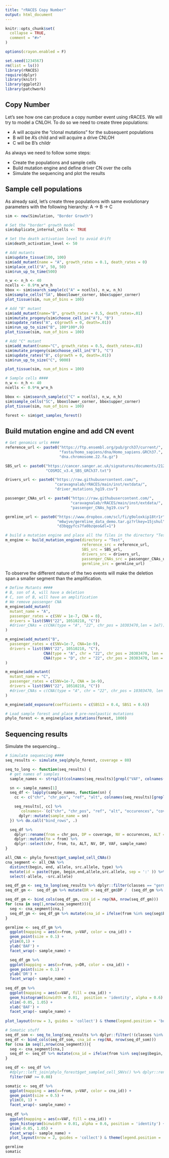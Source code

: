 ```yaml
---
title: "rRACES Copy Number"
output: html_document
---
```


```r
knitr::opts_chunk$set(
  collapse = TRUE,
  comment = "#>"
)

options(crayon.enabled = F)
```

```r
set.seed(1234567)
rm(list = ls())
library(rRACES)
require(dplyr)
library(knitr)
library(ggplot2)
library(patchwork)
```

## Copy Number

Let's see how one can produce a copy number event using rRACES.
We will try to model a CNLOH.
To do so we need to create three populations: 

- A will acquire the "clonal mutations" for the subsequent populations
- B will be A's child and will acquire a drive CNLOH
- C will be B's childr

As always we need to follow some steps:

- Create the populations and sample cells
- Build mutation engine and define driver CN over the cells
- Simulate the sequencing and plot the results

## Sample cell populations

As already said, let's create three populations with same evolutionary parameters with the following hierarchy: A -> B -> C

```r
sim <- new(Simulation, "Border Growth")

# Set the "border" growth model
sim$duplicate_internal_cells <- TRUE

# Set the death activation level to avoid drift
sim$death_activation_level <- 50

# Add mutants
sim$update_tissue(100, 100)
sim$add_mutant(name = "A", growth_rates = 0.1, death_rates = 0)
sim$place_cell("A", 50, 50)
sim$run_up_to_time(500)

n_w <- n_h <- 40
ncells <- 0.9*n_w*n_h
bbox <- sim$search_sample(c("A" = ncells), n_w, n_h)
sim$sample_cells("SA", bbox$lower_corner, bbox$upper_corner)
plot_tissue(sim, num_of_bins = 100)

# Add "B" mutant
sim$add_mutant(name="B", growth_rates = 0.5, death_rates=.01)
sim$mutate_progeny(sim$choose_cell_in("A"), "B")
sim$update_rates("A", c(growth = 0, death=.01))
sim$run_up_to_size("B", 100*100*.9)
plot_tissue(sim, num_of_bins = 100)

# Add "C" mutant
sim$add_mutant(name="C", growth_rates = 0.5, death_rates=.01)
sim$mutate_progeny(sim$choose_cell_in("B"), "C")
sim$update_rates("B", c(growth = 0, death=.01))
sim$run_up_to_size("C", 9000)

plot_tissue(sim, num_of_bins = 100)

# Sample cells ####
n_w <- n_h <- 40
ncells <- 0.9*n_w*n_h

bbox <- sim$search_sample(c("C" = ncells), n_w, n_h)
sim$sample_cells("SC", bbox$lower_corner, bbox$upper_corner)
plot_tissue(sim, num_of_bins = 100)

forest <- sim$get_samples_forest()
```

## Build mutation engine and add CN event

```r
# Get genomics urls ####
reference_url <- paste0("https://ftp.ensembl.org/pub/grch37/current/",
                        "fasta/homo_sapiens/dna/Homo_sapiens.GRCh37.",
                        "dna.chromosome.22.fa.gz")

SBS_url <- paste0("https://cancer.sanger.ac.uk/signatures/documents/2123/",
                  "COSMIC_v3.4_SBS_GRCh37.txt")

drivers_url <- paste0("https://raw.githubusercontent.com/",
                      "caravagnalab/rRACES/main/inst/extdata/",
                      "driver_mutations_hg19.csv")

passenger_CNAs_url <- paste0("https://raw.githubusercontent.com/",
                             "caravagnalab/rRACES/main/inst/extdata/",
                             "passenger_CNAs_hg19.csv")

germline_url <- paste0("https://www.dropbox.com/scl/fi/g9oloxkip18tr1r",
                       "m6wjve/germline_data_demo.tar.gz?rlkey=15jshul",
                       "d3bqgyfcs7fa0bzqeo&dl=1")

# build a mutation engine and place all the files in the directory "Test" ####
m_engine <- build_mutation_engine(directory = "Test",
                                  reference_src = reference_url,
                                  SBS_src = SBS_url,
                                  drivers_src = drivers_url,
                                  passenger_CNAs_src = passenger_CNAs_url,
                                  germline_src = germline_url)
```

To observe the different nature of the two events will make the deletion span a smaller segment than the amplification.

```r
# Define Mutants ####
# B, son of A, will have a deletion
# C, son of B, will have an amplification
# We remove passenger CNA
m_engine$add_mutant(
  mutant_name = "A",
  passenger_rates = c(SNV = 1e-7, CNA = 0),
  drivers = list(SNV("22", 10510210, "C"))
  #driver_CNAs = c(CNA(type = "A", "22", chr_pos = 10303470,len = 1e7))
)

m_engine$add_mutant("B",
  passenger_rates = c(SNV=1e-7, CNA=1e-9),
  drivers = list(SNV("22", 10510210, "C"),
                 CNA(type = "A", chr = "22", chr_pos = 20303470, len = 2e7),
                 CNA(type = "D", chr = "22", chr_pos = 20303470, len = 1e7))
)

m_engine$add_mutant(
  mutant_name = "C",
  passenger_rates = c(SNV=1e-7, CNA = 1e-9),
  drivers = list(SNV("22", 10510210, "C"))
  #driver_CNAs = c(CNA(type = "A", chr = "22", chr_pos = 10303470, len = 1e7))
)

m_engine$add_exposure(coefficients = c(SBS13 = 0.4, SBS1 = 0.6))

# Load sample forest and place 0 pre-neolpastic mutations
phylo_forest <- m_engine$place_mutations(forest, 1000)
```

## Sequencing results

Simulate the sequencing...

```r
# Simulate sequencing ####
seq_results <- simulate_seq(phylo_forest, coverage = 80)

seq_to_long <- function(seq_results) {
  # get names of samples
  sample_names <- strsplit(colnames(seq_results)[grepl("VAF", colnames(seq_results), fixed = TRUE)], ".VAF") %>% unlist()

  sn <- sample_names[1]
  seq_df <- lapply(sample_names, function(sn) {
    cc <- c("chr", "chr_pos", "ref", "alt", colnames(seq_results)[grepl(sn, colnames(seq_results), fixed = T)])

    seq_results[, cc] %>%
      `colnames<-`(c("chr", "chr_pos", "ref", "alt", "occurences", "coverage", "VAF")) %>%
      dplyr::mutate(sample_name = sn)
  }) %>% do.call("bind_rows", .)

  seq_df %>%
    dplyr::rename(from = chr_pos, DP = coverage, NV = occurences, ALT = alt) %>%
    dplyr::mutate(to = from) %>%
    dplyr::select(chr, from, to, ALT, NV, DP, VAF, sample_name)
}
```

```r
all_CNA <- phylo_forest$get_sampled_cell_CNAs() 
cna_segment <- all_CNA %>% 
  distinct(begin, end, allele, src.allele, type) %>% 
  mutate(id = paste(type, begin,end,allele,src.allele, sep = ':' )) %>% 
  select(-allele, -src.allele)

seq_df_gm <- seq_to_long(seq_results %>% dplyr::filter(classes == "germinal")) %>% filter(VAF < 0.99) 
seq_df_gm <-  seq_df_gm %>% mutate(DR = seq_df_gm$DP /  (seq_df_gm %>% filter(sample_name == 'SA') %>% pull(DP))) 

seq_df_gm <- bind_cols(seq_df_gm, cna_id = rep(NA, nrow(seq_df_gm)))
for (cna in seq(1,nrow(cna_segment))){
  seg <- cna_segment[cna,]
  seq_df_gm <- seq_df_gm %>% mutate(cna_id = ifelse(from %in% seq(seg$begin, seg$end), seg$id, cna_id))
}

germline <- seq_df_gm %>%
  ggplot(mapping = aes(x=from, y=VAF, color = cna_id)) +
  geom_point(size = 0.1) +
  ylim(0,1) +
  ylab('BAF') +
  facet_wrap(~ sample_name) + 

  seq_df_gm %>%
  ggplot(mapping = aes(x=from, y=DR, color = cna_id)) +
  geom_point(size = 0.1) +
  ylab('DR') +
  facet_wrap(~ sample_name) + 
  
seq_df_gm %>%
  ggplot(mapping = aes(x=VAF, fill = cna_id)) +
  geom_histogram(binwidth = 0.01,  position = 'identity', alpha = 0.6) +
  xlim(-0.05, 1.05) +
  xlab('BAF') +
  facet_wrap(~ sample_name) +
   
plot_layout(nrow = 3, guides = 'collect') & theme(legend.position = 'bottom') 

# Somatic stuff
seq_df_som <- seq_to_long(seq_results %>% dplyr::filter(!(classes %in% c("germinal"))))
seq_df <- bind_cols(seq_df_som, cna_id = rep(NA, nrow(seq_df_som)))
for (cna in seq(1,nrow(cna_segment))){
  seg <- cna_segment[cna,]
  seq_df <- seq_df %>% mutate(cna_id = ifelse(from %in% seq(seg$begin, seg$end), seg$id, cna_id))
}

seq_df <- seq_df %>%
  #dplyr::left_join(phylo_forest$get_sampled_cell_SNVs() %>% dplyr::rename(from = chr_pos), by = "from") %>% 
  filter(VAF >= 0.08) 

somatic <- seq_df %>%
  ggplot(mapping = aes(x=from, y=VAF, color = cna_id)) +
  geom_point(size = 0.5) +
  ylim(0, 1) +
  facet_wrap(~ sample_name) + 
  
seq_df %>%
  ggplot(mapping = aes(x=VAF, fill = cna_id)) +
  geom_histogram(binwidth = 0.01, alpha = 0.6, position = 'identity') +
  xlim(-0.05, 1.05) +
  facet_wrap(~ sample_name) +
  plot_layout(nrow = 2, guides = 'collect') & theme(legend.position = 'bottom')

germline
somatic
```

